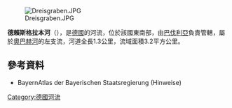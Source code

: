 {{Multiple issues|
{{No footnotes|time=2020-08-23T10:18:20+00:00}}
{{Onesource|time=2020-08-23T10:18:20+00:00}}
}}
{{Coord|49|48|3.38|N|9|15|0.37|E|display=title}}
[[Image:Dreisgraben.JPG|right]]

'''德賴斯格拉本河'''（{{lang-de|Dreisgraben}}），是[[德國|德國]]的河流，位於該國東南部，由[[巴伐利亞|巴伐利亞]]負責管轄，屬於[[奧巴赫河_(埃爾薩瓦河支流)|奧巴赫河]]的左支流，河道全長1.3公里，流域面積3.2平方公里。

==參考資料==
* BayernAtlas der Bayerischen Staatsregierung (Hinweise)

{{Germany-geo-stub}}
[[Category:德國河流|Category:德國河流]]